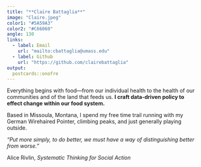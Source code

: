 ```yaml
---
title: "**Claire Battaglia**"
image: "Claire.jpeg"
color1: "#5A59A3"
color2: "#C66060"
angle: 130
links:
  - label: Email
    url: "mailto:cbattaglia@umass.edu"
  - label: Github
    url: "https://github.com/clairebattaglia"
output:
  postcards::onofre
---
```

Everything begins with food—from our individual health to the health of our communities and of the land that feeds us. **I craft data-driven policy to effect change within our food system.**

Based in Missoula, Montana, I spend my free time trail running with my German Wirehaired Pointer, climbing peaks, and just generally playing outside.

*“Put more simply, to do better, we must have a way of distinguishing better from worse.”*

Alice Rivlin, *Systematic Thinking for Social Action*
